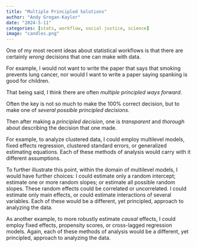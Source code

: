 ```yaml
---
title: "Multiple Principled Solutions"
author: "Andy Grogan-Kaylor" 
date: "2024-5-11"
categories: [stats, workflow, social justice, science]
image: "candles.png"
---
```


One of my most recent ideas about statistical workflows is that there are certainly *wrong* decisions that one can make with data. 

For example, I would not want to write the paper that says that smoking prevents lung cancer, nor would I want to write a paper saying spanking is good for children. 

That being said, I think there are often *multiple principled ways forward*.

Often the key is not so much to make the 100% correct decision, but to make one of *several possible principled decisions*. 

Then after making a *principled decision*, one is *transparent* and *thorough* about describing the decision that one made. 

For example, to analyze clustered data, I could employ multilevel models, fixed effects regression, clustered standard errors, or generalized estimating equations. Each of these methods of analysis would carry with it different assumptions. 

To further illustrate this point, within the domain of multilevel models, I would have further choices: I could estimate only a random intercept; estimate one or more random slopes; or estimate all possible random slopes. These random effects could be correlated or uncorrelated. I could estimate only main effects, or could estimate interactions of several variables. Each of these would be a different, yet principled, approach to analyzing the data.

As another example, to more robustly estimate *causal* effects, I could employ fixed effects, propensity scores, or cross-lagged regression models. Again, each of these methods of analysis would be a different, yet principled, approach to analyzing the data.





